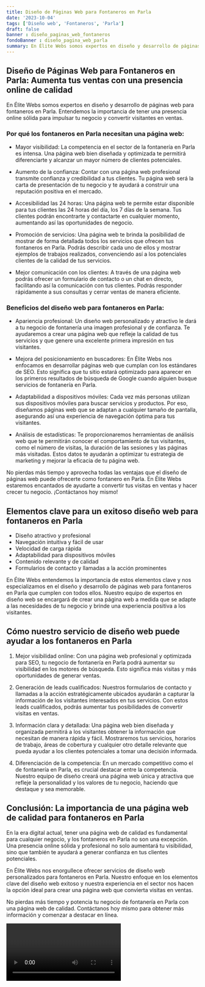 ```yaml
---
title: Diseño de Páginas Web para Fontaneros en Parla
date: '2023-10-04'
tags: ['Diseño web', 'Fontaneros', 'Parla']
draft: false
banner : diseño_paginas_web_fontaneros
fondoBanner : diseño_pagina_web_parla
summary: En Élite Webs somos expertos en diseño y desarrollo de páginas web para fontaneros en Parla. Entendemos la importancia de tener una presencia online sólida para impulsar tu negocio y convertir visitantes en ventas. 
---
```


## Diseño de Páginas Web para Fontaneros en Parla: Aumenta tus ventas con una presencia online de calidad

En Élite Webs somos expertos en diseño y desarrollo de páginas web para fontaneros en Parla. Entendemos la importancia de tener una presencia online sólida para impulsar tu negocio y convertir visitantes en ventas. 

### Por qué los fontaneros en Parla necesitan una página web:

- Mayor visibilidad: La competencia en el sector de la fontanería en Parla es intensa. Una página web bien diseñada y optimizada te permitirá diferenciarte y alcanzar un mayor número de clientes potenciales. 

- Aumento de la confianza: Contar con una página web profesional transmite confianza y credibilidad a tus clientes. Tu página web será la carta de presentación de tu negocio y te ayudará a construir una reputación positiva en el mercado.

- Accesibilidad las 24 horas: Una página web te permite estar disponible para tus clientes las 24 horas del día, los 7 días de la semana. Tus clientes podrán encontrarte y contactarte en cualquier momento, aumentando así las oportunidades de negocio.

- Promoción de servicios: Una página web te brinda la posibilidad de mostrar de forma detallada todos los servicios que ofrecen tus fontaneros en Parla. Podrás describir cada uno de ellos y mostrar ejemplos de trabajos realizados, convenciendo así a los potenciales clientes de la calidad de tus servicios.

- Mejor comunicación con los clientes: A través de una página web podrás ofrecer un formulario de contacto o un chat en directo, facilitando así la comunicación con tus clientes. Podrás responder rápidamente a sus consultas y cerrar ventas de manera eficiente.

### Beneficios del diseño web para fontaneros en Parla:

- Apariencia profesional: Un diseño web personalizado y atractivo le dará a tu negocio de fontanería una imagen profesional y de confianza. Te ayudaremos a crear una página web que refleje la calidad de tus servicios y que genere una excelente primera impresión en tus visitantes.

- Mejora del posicionamiento en buscadores: En Élite Webs nos enfocamos en desarrollar páginas web que cumplan con los estándares de SEO. Esto significa que tu sitio estará optimizado para aparecer en los primeros resultados de búsqueda de Google cuando alguien busque servicios de fontanería en Parla.

- Adaptabilidad a dispositivos móviles: Cada vez más personas utilizan sus dispositivos móviles para buscar servicios y productos. Por eso, diseñamos páginas web que se adaptan a cualquier tamaño de pantalla, asegurando así una experiencia de navegación óptima para tus visitantes.

- Análisis de estadísticas: Te proporcionaremos herramientas de análisis web que te permitirán conocer el comportamiento de tus visitantes, como el número de visitas, la duración de las sesiones y las páginas más visitadas. Estos datos te ayudarán a optimizar tu estrategia de marketing y mejorar la eficacia de tu página web.

No pierdas más tiempo y aprovecha todas las ventajas que el diseño de páginas web puede ofrecerte como fontanero en Parla. En Élite Webs estaremos encantados de ayudarte a convertir tus visitas en ventas y hacer crecer tu negocio. ¡Contáctanos hoy mismo!

<GifSeo />

<Cta />

## Elementos clave para un exitoso diseño web para fontaneros en Parla

- Diseño atractivo y profesional
- Navegación intuitiva y fácil de usar
- Velocidad de carga rápida
- Adaptabilidad para dispositivos móviles
- Contenido relevante y de calidad
- Formularios de contacto y llamadas a la acción prominentes

En Élite Webs entendemos la importancia de estos elementos clave y nos especializamos en el diseño y desarrollo de páginas web para fontaneros en Parla que cumplen con todos ellos. Nuestro equipo de expertos en diseño web se encargará de crear una página web a medida que se adapte a las necesidades de tu negocio y brinde una experiencia positiva a los visitantes.

## Cómo nuestro servicio de diseño web puede ayudar a los fontaneros en Parla

1. Mejor visibilidad online: Con una página web profesional y optimizada para SEO, tu negocio de fontanería en Parla podrá aumentar su visibilidad en los motores de búsqueda. Esto significa más visitas y más oportunidades de generar ventas.

2. Generación de leads cualificados: Nuestros formularios de contacto y llamadas a la acción estratégicamente ubicados ayudarán a capturar la información de los visitantes interesados en tus servicios. Con estos leads cualificados, podrás aumentar tus posibilidades de convertir visitas en ventas.

3. Información clara y detallada: Una página web bien diseñada y organizada permitirá a los visitantes obtener la información que necesitan de manera rápida y fácil. Mostraremos tus servicios, horarios de trabajo, áreas de cobertura y cualquier otro detalle relevante que pueda ayudar a los clientes potenciales a tomar una decisión informada.

4. Diferenciación de la competencia: En un mercado competitivo como el de fontanería en Parla, es crucial destacar entre la competencia. Nuestro equipo de diseño creará una página web única y atractiva que refleje la personalidad y los valores de tu negocio, haciendo que destaque y sea memorable.

## Conclusión: La importancia de una página web de calidad para fontaneros en Parla

En la era digital actual, tener una página web de calidad es fundamental para cualquier negocio, y los fontaneros en Parla no son una excepción. Una presencia online sólida y profesional no solo aumentará tu visibilidad, sino que también te ayudará a generar confianza en tus clientes potenciales.

En Élite Webs nos enorgullece ofrecer servicios de diseño web personalizados para fontaneros en Parla. Nuestro enfoque en los elementos clave del diseño web exitoso y nuestra experiencia en el sector nos hacen la opción ideal para crear una página web que convierta visitas en ventas.

No pierdas más tiempo y potencia tu negocio de fontanería en Parla con una página web de calidad. Contáctanos hoy mismo para obtener más información y comenzar a destacar en línea.

<Video />

<CtaBot job='Fontaneros' city='Parla'/>

<Gmaps query='Parla+españa+maps' />